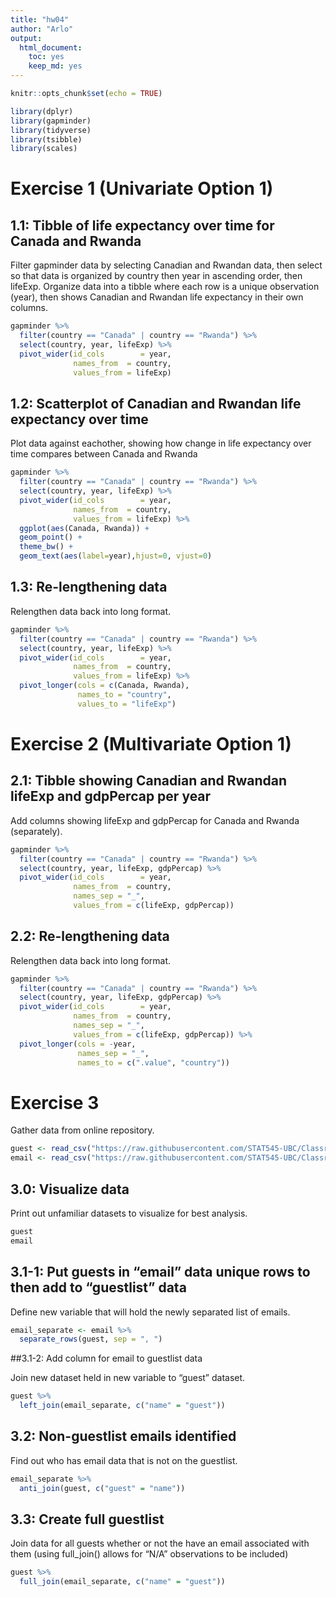 ```yaml
---
title: "hw04"
author: "Arlo"
output: 
  html_document:
    toc: yes
    keep_md: yes
---
```


```r
knitr::opts_chunk$set(echo = TRUE)
```

```r
library(dplyr)
library(gapminder)
library(tidyverse)
library(tsibble)
library(scales)
```

# Exercise 1 (Univariate Option 1)

## 1.1: Tibble of life expectancy over time for Canada and Rwanda 

Filter gapminder data by selecting Canadian and Rwandan data, then select so that data is organized by country then year in ascending order, then lifeExp. Organize data into a tibble where each row is a unique observation (year), then shows Canadian and Rwandan life expectancy in their own columns.  
```r
gapminder %>% 
  filter(country == "Canada" | country == "Rwanda") %>%
  select(country, year, lifeExp) %>% 
  pivot_wider(id_cols        = year, 
              names_from  = country, 
              values_from = lifeExp)
```

## 1.2: Scatterplot of Canadian and Rwandan life expectancy over time

Plot data against eachother, showing how change in life expectancy over time compares between Canada and Rwanda
```r
gapminder %>% 
  filter(country == "Canada" | country == "Rwanda") %>%
  select(country, year, lifeExp) %>% 
  pivot_wider(id_cols        = year, 
              names_from  = country, 
              values_from = lifeExp) %>% 
  ggplot(aes(Canada, Rwanda)) +
  geom_point() +
  theme_bw() +
  geom_text(aes(label=year),hjust=0, vjust=0)
```

## 1.3: Re-lengthening data

Relengthen data back into long format. 
```r
gapminder %>% 
  filter(country == "Canada" | country == "Rwanda") %>%
  select(country, year, lifeExp) %>% 
  pivot_wider(id_cols        = year, 
              names_from  = country, 
              values_from = lifeExp) %>%
  pivot_longer(cols = c(Canada, Rwanda), 
               names_to = "country", 
               values_to = "lifeExp") 
```

# Exercise 2 (Multivariate Option 1)

## 2.1: Tibble showing Canadian and Rwandan lifeExp and gdpPercap per year 

Add columns showing lifeExp and gdpPercap for Canada and Rwanda (separately).
```r
gapminder %>% 
  filter(country == "Canada" | country == "Rwanda") %>%
  select(country, year, lifeExp, gdpPercap) %>% 
  pivot_wider(id_cols        = year, 
              names_from  = country,
              names_sep = "_",
              values_from = c(lifeExp, gdpPercap))
```

## 2.2: Re-lengthening data

Relengthen data back into long format. 
```r
gapminder %>% 
  filter(country == "Canada" | country == "Rwanda") %>%
  select(country, year, lifeExp, gdpPercap) %>% 
  pivot_wider(id_cols        = year, 
              names_from  = country,
              names_sep = "_",
              values_from = c(lifeExp, gdpPercap)) %>%
  pivot_longer(cols = -year,
               names_sep = "_",
               names_to = c(".value", "country"))
```


# Exercise 3

Gather data from online repository.
```r
guest <- read_csv("https://raw.githubusercontent.com/STAT545-UBC/Classroom/master/data/wedding/attend.csv")
email <- read_csv("https://raw.githubusercontent.com/STAT545-UBC/Classroom/master/data/wedding/emails.csv")
```

## 3.0: Visualize data

Print out unfamiliar datasets to visualize for best analysis.
```r
guest
email
```

## 3.1-1: Put guests in "email" data unique rows to then add to "guestlist" data

Define new variable that will hold the newly separated list of emails.
```r
email_separate <- email %>% 
  separate_rows(guest, sep = ", ")
```
##3.1-2: Add column for email to guestlist data

Join new dataset held in new variable to "guest" dataset.
```r
guest %>%
  left_join(email_separate, c("name" = "guest")) 
```


## 3.2: Non-guestlist emails identified

Find out who has email data that is not on the guestlist.
```r
email_separate %>% 
  anti_join(guest, c("guest" = "name"))
```

## 3.3: Create full guestlist

Join data for all guests whether or not the have an email associated with them (using full_join() allows for "N/A" observations to be included)
```r
guest %>% 
  full_join(email_separate, c("name" = "guest")) 
```